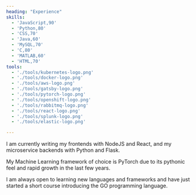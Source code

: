 ```yaml
---
heading: "Experience"
skills:
  - 'JavaScript,90'
  - 'Python,80'
  - 'CSS,70'
  - 'Java,60'
  - 'MySQL,70' 
  - 'C,80'
  - 'MATLAB,60'
  - 'HTML,70'
tools: 
  - './tools/kubernetes-logo.png'
  - './tools/docker-logo.png'
  - './tools/aws-logo.png'
  - './tools/gatsby-logo.png'
  - './tools/pytorch-logo.png'
  - './tools/openshift-logo.png'
  - './tools/rabbitmq-logo.png'
  - './tools/react-logo.png'
  - './tools/splunk-logo.png'
  - './tools/elastic-logo.png'

---
```


I am currently writing my frontends with NodeJS and React, and my microservice backends with Python and Flask. 

My Machine Learning framework of choice is PyTorch due to its pythonic feel and rapid growth in the last few years.

I am always open to learning new languages and frameworks and have just started a short course introducing the GO programming language.